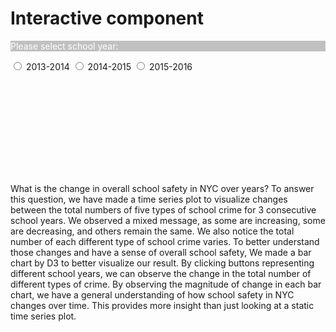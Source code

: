 # Interactive component

<script src="https://d3js.org/d3.v7.js"></script>

<p id="color" style="background-color: silver; color: white;">Please select school year:</p>
<input type="radio" id="html" name="fav_color" value="bardata1"> 2013-2014
<input type="radio" id="css" name="fav_color" value="bardata2"> 2014-2015
<input type="radio" id="javascript" name="fav_color" value="bardata3"> 2015-2016

<svg id = "gup"></svg>
<script>
      const w = 450;  // change this value and see what happens
      const h = 300;
      const margin = {top: 25, right: 0, bottom: 25, left: 50};
      const innerWidth = w - margin.left - margin.right;
      const innerHeight = h - margin.top - margin.bottom;
    
    d3.select("svg#gup")
    .attr("width", w)
    .attr("height", h);
    
    d3.select("svg#gup")
    .append("rect")
    .attr("x", 0)
    .attr("y", 0)
    .attr("width", w)
    .attr("height", h)
    .attr("fill", "aliceblue");

    
    const bardata1 = [{key: "major_crime", value: 649},
                      {key: "other_crime", value: 2461},
                      {key: "non-criminal_crime", value: 3759},
                      {key: "property_crime", value: 1585},
                      {key: "violent_crime", value: 1067}];
      
    const bardata2 = [{key: "major_crime", value: 606},
                      {key: "other_crime", value: 2264},
                      {key: "non-criminal_crime", value: 3941},
                      {key: "property_crime", value: 1554},
                      {key: "violent_crime", value: 1048}];
    
    const bardata3 = [{key: "major_crime", value: 521},
                      {key: "other_crime", value: 2196},
                      {key: "non-criminal_crime", value: 4053},
                      {key: "property_crime", value: 1332},
                      {key: "violent_crime", value: 1058}];

    const metadata = {"bardata1": bardata1,
                      "bardata2": bardata2,
                      "bardata3": bardata3}

      const xScale = d3.scaleBand()
      .domain(bardata1.map(d => d.key))
      .range([0, innerWidth])
      .paddingInner(.1);
        
    const yScale = d3.scaleLinear()
      .domain([0, 4200])
      .range([innerHeight, 0])
      
    const xAxis = d3.axisBottom()
      .scale(xScale);
      
    const yAxis = d3.axisLeft()
      .scale(yScale);
      
    const bars = 
        d3.select("svg#gup")
        .append("g")
        .attr("id", "plot")
      .attr("transform", `translate (${margin.left}, ${margin.top})`)
      .selectAll("rect")
      .data(bardata1);
    
    const svg = 
      d3.select("svg#gup");

       bars.enter().append("rect")
      .attr("x", d => xScale(d.key))
      .attr("y", d => yScale(d.value))
      .attr("width", xScale.bandwidth())
      .attr("height", d => innerHeight - yScale(d.value))
      .attr("fill", "lightgreen");
      
      svg.append("g")
      .attr("class", "xAxis")
      .attr("transform", `translate (${margin.left}, ${h - margin.bottom})`)
      .call(xAxis);

    svg.append("g")
      .attr("class", "yAxis")
      .attr("transform", `translate (${margin.left}, ${margin.top})`)
      .call(yAxis);
      
    
    d3.selectAll("input")
    .on("click", function(event) {
      const favcolor = event.currentTarget.value
      
      d3.select("svg#gup").select("g#plot")
      .selectAll("rect")
      .data(metadata[favcolor])
      .attr("x", d => xScale(d.key))
      .attr("width", xScale.bandwidth())
      .transition()
      .duration(3000)
      .attr("height", d => innerHeight - yScale(d.value))
      .attr("y", d => yScale(d.value));
      });
          
</script>

What is the change in overall school safety in NYC over years? To answer this question, we have made a time series plot to visualize changes between the total numbers of five types of school crime for 3 consecutive school years. We observed a mixed message, as some are increasing, some are decreasing, and others remain the same. We also notice the total number of each different type of school crime varies. To better understand those changes and have a sense of overall school safety, We made a bar chart by D3 to better visualize our result.
By clicking buttons representing different school years, we can observe the change in the total number of different types of crime. By observing the magnitude of change in each bar chart, we have a general understanding of how school safety in NYC changes over time. This provides more insight than just looking at a static time series plot.